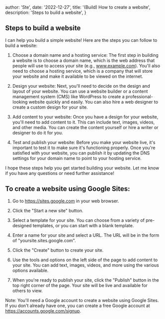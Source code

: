 
  author: 'Ste',
  date: '2022-12-27',
  title: '(Build) How to create a website',
  description: 'Steps to build a website',
}


## Steps to build a website

I can help you build a simple website! Here are the steps you can follow to build a website:

1. Choose a domain name and a hosting service: The first step in building a website is to choose a domain name, which is the web address that people will use to access your site (e.g., www.example.com). You'll also need to choose a hosting service, which is a company that will store your website and make it available to be viewed on the internet.

2. Design your website: Next, you'll need to decide on the design and layout of your website. You can use a website builder or a content management system (CMS) like WordPress to create a professional-looking website quickly and easily. You can also hire a web designer to create a custom design for your site.

3. Add content to your website: Once you have a design for your website, you'll need to add content to it. This can include text, images, videos, and other media. You can create the content yourself or hire a writer or designer to do it for you.

4. Test and publish your website: Before you make your website live, it's important to test it to make sure it's functioning properly. Once you're satisfied with your website, you can publish it by updating the DNS settings for your domain name to point to your hosting service.

I hope these steps help you get started building your website. Let me know if you have any questions or need further assistance!

## To create a website using Google Sites:

1. Go to https://sites.google.com in your web browser.

2. Click the "Start a new site" button.

3. Select a template for your site. You can choose from a variety of pre-designed templates, or you can start with a blank template.

4. Enter a name for your site and select a URL. The URL will be in the form of "yoursite.sites.google.com".

5. Click the "Create" button to create your site.

6. Use the tools and options on the left side of the page to add content to your site. You can add text, images, videos, and more using the various options available.

7. When you're ready to publish your site, click the "Publish" button in the top right corner of the page. Your site will be live and available for others to view.

Note: You'll need a Google account to create a website using Google Sites. If you don't already have one, you can create a free Google account at https://accounts.google.com/signup.